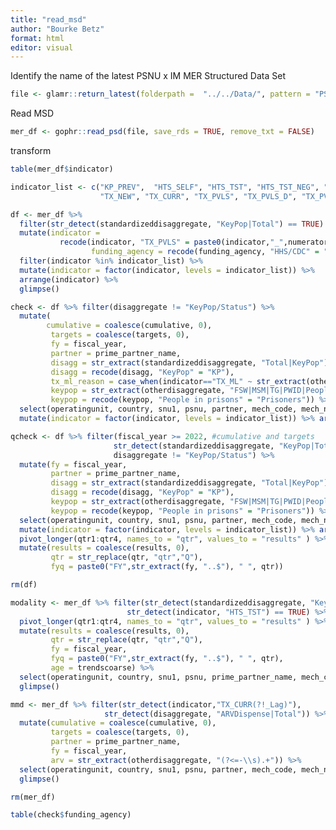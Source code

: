 ```yaml
---
title: "read_msd"
author: "Bourke Betz"
format: html
editor: visual
---
```


Identify the name of the latest PSNU x IM MER Structured Data Set

```r

file <- glamr::return_latest(folderpath =  "../../Data/", pattern = "PSNU_IM_FY2" ) %>% print()
```

Read MSD

```r
mer_df <- gophr::read_psd(file, save_rds = TRUE, remove_txt = FALSE)
```

transform

```r


table(mer_df$indicator)

indicator_list <- c("KP_PREV",  "HTS_SELF", "HTS_TST", "HTS_TST_NEG", "PrEP_NEW", "PrEP_CT", "PrEP_CURR", "HTS_TST_POS",
                    "TX_NEW", "TX_CURR", "TX_PVLS", "TX_PVLS_D", "TX_PVLS_N", "TX_CURR_Lag1", "TX_CURR_Lag2", "TX_ML", "TX_NET_NEW")

df <- mer_df %>%  
  filter(str_detect(standardizeddisaggregate, "KeyPop|Total") == TRUE) %>%
  mutate(indicator = 
           recode(indicator, "TX_PVLS" = paste0(indicator,"_",numeratordenom)),
                  funding_agency = recode(funding_agency, "HHS/CDC" = "CDC")) %>%
  filter(indicator %in% indicator_list) %>% 
  mutate(indicator = factor(indicator, levels = indicator_list)) %>% 
  arrange(indicator) %>% 
  glimpse()

```

```r
check <- df %>% filter(disaggregate != "KeyPop/Status") %>%
  mutate(
        cumulative = coalesce(cumulative, 0),
         targets = coalesce(targets, 0),
         fy = fiscal_year,
         partner = prime_partner_name,
         disagg = str_extract(standardizeddisaggregate, "Total|KeyPop"),
         disagg = recode(disagg, "KeyPop" = "KP"),
         tx_ml_reason = case_when(indicator=="TX_ML" ~ str_extract(otherdisaggregate, "(?<=Outcome\\s-\\s).+")),
         keypop = str_extract(otherdisaggregate, "FSW|MSM|TG|PWID|People\\sin\\sprisons"),
         keypop = recode(keypop, "People in prisons" = "Prisoners")) %>%
  select(operatingunit, country, snu1, psnu, partner, mech_code, mech_name, indicator, funding_agency, numeratordenom, disagg, disaggregate, tx_ml_reason, keypop, fy, targets, cumulative) %>%
  mutate(indicator = factor(indicator, levels = indicator_list)) %>% arrange(indicator) 
```

```r

qcheck <- df %>% filter(fiscal_year >= 2022, #cumulative and targets
                       str_detect(standardizeddisaggregate, "KeyPop|Total") == TRUE,
                       disaggregate != "KeyPop/Status") %>%
  mutate(fy = fiscal_year,
         partner = prime_partner_name,
         disagg = str_extract(standardizeddisaggregate, "Total|KeyPop"),
         disagg = recode(disagg, "KeyPop" = "KP"),
         keypop = str_extract(otherdisaggregate, "FSW|MSM|TG|PWID|People\\sin\\sprisons"),
         keypop = recode(keypop, "People in prisons" = "Prisoners")) %>%
  select(operatingunit, country, snu1, psnu, partner, mech_code, mech_name, indicator, funding_agency, numeratordenom, disagg, disaggregate, keypop, fy, qtr1, qtr2, qtr3, qtr4) %>%
  mutate(indicator = factor(indicator, levels = indicator_list)) %>% arrange(indicator) %>%
  pivot_longer(qtr1:qtr4, names_to = "qtr", values_to = "results" ) %>%
  mutate(results = coalesce(results, 0),
         qtr = str_replace(qtr, "qtr","Q"),
         fyq = paste0("FY",str_extract(fy, "..$"), " ", qtr))

rm(df)

modality <- mer_df %>% filter(str_detect(standardizeddisaggregate, "KeyPop|Total") == FALSE,
                          str_detect(indicator, "HTS_TST") == TRUE) %>%
  pivot_longer(qtr1:qtr4, names_to = "qtr", values_to = "results" ) %>%
  mutate(results = coalesce(results, 0),
         qtr = str_replace(qtr, "qtr","Q"),
         fy = fiscal_year,
         fyq = paste0("FY",str_extract(fy, "..$"), " ", qtr),
         age = trendscoarse) %>%
  select(operatingunit, country, snu1, psnu, prime_partner_name, mech_code, mech_name, indicator, funding_agency, numeratordenom, disaggregate, modality, fy, fyq, results, age, ageasentered, sex) %>%
  glimpse()

```

```r
mmd <- mer_df %>% filter(str_detect(indicator,"TX_CURR(?!_Lag)"),
                     str_detect(disaggregate, "ARVDispense|Total")) %>%
  mutate(cumulative = coalesce(cumulative, 0),
         targets = coalesce(targets, 0),
         partner = prime_partner_name,
         fy = fiscal_year,
         arv = str_extract(otherdisaggregate, "(?<=-\\s).+")) %>%
  select(operatingunit, country, snu1, psnu, partner, mech_code, mech_name, indicator, funding_agency, numeratordenom, disaggregate, arv, otherdisaggregate, fy, targets, cumulative) %>%
  glimpse()
```

```r
rm(mer_df)

table(check$funding_agency)
```
